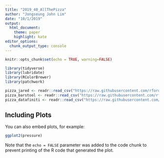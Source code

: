 ```yaml
---
title: "2019_40_AllThePizza"
author: "Jongseung John Lim"
date: "10/1/2019"
output: 
  html_document:
    theme: paper
    highlight: kate
editor_options: 
  chunk_output_type: console
---
```


```r
knitr::opts_chunk$set(echo = TRUE, warning=FALSE)
```

```r
library(tidyverse)
library(lubridate)
library(RColorBrewer)
library(patchwork)
```

```r
pizza_jared <- readr::read_csv("https://raw.githubusercontent.com/rfordatascience/tidytuesday/master/data/2019/2019-10-01/pizza_jared.csv")
pizza_barstool <- readr::read_csv("https://raw.githubusercontent.com/rfordatascience/tidytuesday/master/data/2019/2019-10-01/pizza_barstool.csv")
pizza_datafiniti <- readr::read_csv("https://raw.githubusercontent.com/rfordatascience/tidytuesday/master/data/2019/2019-10-01/pizza_datafiniti.csv")

```

## Including Plots

You can also embed plots, for example:

```r
ggplot2(pressure)
```

Note that the `echo = FALSE` parameter was added to the code chunk to prevent printing of the R code that generated the plot.
